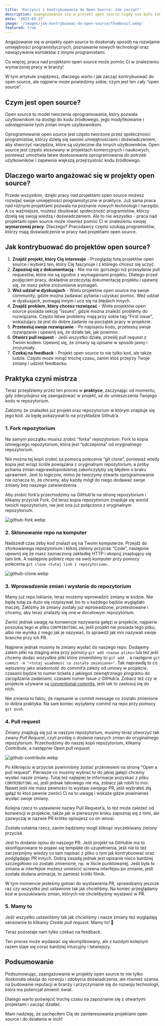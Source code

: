 ```yaml
---
title: 'Korzyści z kontrybuowania do Open Source: Jak zacząć?'
description: Zaangażowanie się w projekt open source nigdy nie było tak proste. Dlaczego warto i jak to zrobić?
date: '2023-03-27'
image: '/images/jak-kontrybuowac-do-open-source/thumbnail.webp'
featured: true
---
```


Angażowanie się w projekty open source to doskonały sposób na rozwijanie umiejętności programistycznych, poznawanie nowych technologii oraz nawiązywanie kontaktów z innymi programistami.

Co więcej, praca nad projektami open source może pomóc Ci w znalezieniu wymarzonej pracy w branży!

W tym artykule znajdziesz, dlaczego warto i jak zacząć kontrybuować do open source, ale najpierw może powiedzmy sobie, czym jest ten cały “open source”.

## Czym jest open source?

Open source to model tworzenia oprogramowania, który pozwala użytkownikom na dostęp do kodu źródłowego, jego modyfikowanie i udostępnianie tych zmian innym użytkownikom.

Oprogramowanie open source jest często tworzone przez społeczności programistów, którzy dzielą się swoimi umiejętnościami i doświadczeniem, aby stworzyć narzędzia, które są użyteczne dla innych użytkowników. Open source jest często stosowany w projektach komercyjnych i naukowych, ponieważ umożliwia łatwe dostosowanie oprogramowania do potrzeb użytkowników i zapewnia większą przejrzystość kodu źródłowego.

## Dlaczego warto angażować się w projekty open source?

Przede wszystkim, dzięki pracy nad projektami open source możesz rozwijać swoje umiejętności programistyczne w praktyce. Już sama praca nad różnymi projektami pozwala na poznanie nowych technologii i narzędzi. A co ważniejsze, możesz zbudować społeczność programistów, którzy dzielą się swoją wiedzą i doświadczeniem. Ale to nie wszystko - praca nad projektami open source może również pomóc Ci w znalezieniu swojej **wymarzonej pracy**. Dlaczego? Pracodawcy często szukają programistów, którzy mają doświadczenie w pracy nad projektami open source.

## Jak kontrybuować do projektów open source?

1. **Znajdź projekt, który Cię interesuje** - Przeglądaj listę projektów open source i wybierz ten, który Cię fascynuje i z którego chcesz się uczyć.
2. **Zapoznaj się z dokumentacją** - Nie ma nic gorszego niż przesyłanie pull requestów, które nie są zgodne z wymaganiami projektu. Dlatego przed podjęciem pracy, dokładnie przeczytaj dokumentację projektu i upewnij się, że masz pełne zrozumienie wymagań.
3. **Weź udział w dyskusjach** - Wielu projektów open source ma swoje community, gdzie można zadawać pytania i uzyskać pomoc. Weź udział w dyskusjach, pomagaj innym i ucz się na błędach innych.
4. **Znajdź problem, który chcesz rozwiązać** - Wiele projektów open source posiada sekcję "Issues", gdzie można znaleźć problemy do rozwiązania. Często łatwe problemy mają przy sobie tag “First issue”, wskazujący że jest do dobre zadanie na początek pracy w projekcie.
5. **Przetestuj swoje rozwiązanie** - Po napisaniu kodu, przetestuj swoje rozwiązanie i upewnij się, że działa tak, jak powinno.
6. **Otwórz pull request** - Jeśli wszystko działa, prześlij pull request z Twoim kodem. Upewnij się, że zmiany są opisane w sposób jasny i zrozumiały.
7. **Czekaj na feedback** - Projekt open source to nie tylko kod, ale także ludzie. Często może minąć trochę czasu, zanim ktoś przejrzy Twoje zmiany i udzieli feedbacku.

## Praktyka czyni mistrza

Teraz przejdziemy przez ten proces w **praktyce**, zaczynając od momentu, gdy zdecydujesz się zaangażować w projekt, aż do umieszczenia Twojego kodu w repozytorium.

Załóżmy że znalazłeś już projekt oraz repozytorium w którym znajduje się jego kod. Ja będę pokazywał to na przykładzie Github’a.

### 1. Fork repozytorium

Na samym początku musisz zrobić “forka” repozytorium. Fork to kopia istniejącego repozytorium, która jest “odczepiona” od oryginalnego repozytorium.

Nie można tej kopii zrobić za pomocą polecenia “git clone”, ponieważ wtedy kopia jest wciąż ściśle powiązana z oryginalnym repozytorium, a próby pchania zmian najprawdopodobniej zakończyłyby się błędem o braku uprawnień. Jest to logiczne, mimo że tworzymy otwarte oprogramowanie nie oznacza to, że chcemy, aby każdy mógł do niego dodawać swoje zmiany bez naszego zatwierdzenia.

Aby zrobić fork’a przechodzimy na GitHub’ie na stronę repozytorium i klikamy przycisk Fork. Od teraz kopia repozytorium znajduje się wsród twoich repozytorium, nie jest ona już połączona z oryginalnym repozytorium.

![github-fork.webp](/images/jak-kontrybuowac-do-open-source/github-fork.webp)

### 2. Sklonowanie repo na komputer

Nadszedł czas żeby kod znalazł się na Twoim komputerze. Przejdź do zforkowanego repozytorium i kliknij zielony przycisk “Code”, następnie upewnij się że masz zaznaczoną zakładkę HTTP i skopiuj znajdujący się tam link. A następnie pobierz repo na swój komputer przy pomocy polecenia `git clone <tutaj link z repozytorium>`.

![github-clone.webp](/images/jak-kontrybuowac-do-open-source/github-clone.webp)

### 3. Wprowadzenie zmian i wysłanie do repozytorium

Mamy już repo loklanie, teraz możemy wprowadzić zmiany w kodzie. Nie będę tutaj za dużo się rozpisywał, bo to u każdego będzie wyglądało inaczej. Załóżmy że zmiany zostały już wprowadzone, przetestowane i chcemy, aby teraz znalazły się one w docelowym repozytorium.

Zwróć jednak uwagę na konwencje nazywania gałęzi w projekcie, najpierw poszukaj tego w pliku `CONTRIBUTING.md`, jeśli projekt nie posiada tego pliku, albo nie wynika z niego jak je nazywać, to sprawdź jak inni nazywali swoje branche przy ich PR.

Najpierw jednak musimy te zmiany wysłać do naszego repo. Dodajemy zatem pliki na staging area przy pomocy `git add <nazwa pliku>` lub też jeśli chcemy dodać wszystkie pliki które zmieniliśmy to `git add .` a następne `git commit -m "<tutaj wiadomość co zostało zmienione>"`. Tak naprawdę to co wpiszemy jako wiadomość do commit’a zależy od umowy w projekcie, czasami będzie to numer ticketa z jakiegoś zewnętrznego programu do zarządzania zadaniami, czasami numer Issue z GitHub’a. Zobacz też czy w projekcie używane są [conventional commits](https://www.conventionalcommits.org/en/v1.0.0/), jeśli tak to zastosuj się do nich.

Nie zmienia to faktu, że napisanie w commit message co zostało zmienione to dobra praktyka. Na sam koniec wysyłamy commit na repo przy pomocy `git push`.

### 4. Pull request

Zmiany znajdują się już w naszym repozytorium, musimy teraz utworzyć tak zwany _Pull Request_, czyli prośbę o dodanie naszych zmian do oryginalnego repozytorium. Przechodzimy do naszej kopii repozytorium, klikamy _Contribute_, a następnie _Open pull request._

![github-contribute.webp](/images/jak-kontrybuowac-do-open-source/github-contribute.webp)

Po kliknięciu w przycisk powinniśmy zostać przeniesieni na stronę “Open a pull request”. Pierwsze co musimy wybrać to do jakiej gałęzi chcemy wysłać nasze zmiany. Tutaj też najlepiej te informacje pozyskać z pliku `CONTRIBUTING.md`, jeśli jednak takowego nie ma, zobacz jak robili to inni. Nawet jeśli nie masz pewności to wystaw swojego PR, jeśli wybrałeś złą gałąź to ktoś pewnie zwróci Ci na to uwagę i wskaże gdzie powinieneś wysłać swoje zmiany.

Kolejna rzecz to ustawienie nazwy Pull Request’a, to też może zależeć od konwencji w projekcie, także jak w pierwszym kroku zapoznaj się z nimi, ale zazwyczaj w nazwie PR krótko opisujesz co on wnosi.

Została ostatnia rzecz, zanim będziemy mogli kliknąć wyczekiwany zielony przycisk.

Jest to dodanie opisu do naszego PR. Jeśli projekt na GitHubie ma to skonfigurowane to pojawi się template do uzupełnienia, jeśli nie to też zaczerpnijmy wiedzy co tam napisać z pliku o tym jak kontrybuować oraz podglądając PR innych. Dobrą zasadą jednak jest opisanie nieco bardziej szczegółowo co zostało zmienione, np. w liście punktowanej. Jeśli była to zmiana w interfejsie możesz umieścić screena interfejsu po zmianie, jeśli została dodana animacja, to zamieść krótki filmik.

W tym momencie jesteśmy gotowi do wystawienia PR, sprawdzamy jeszcze raz czy wszystko jest ustawione tak jak chcieliśmy. Na koniec przeglądamy kod w poszukiwaniu zmian, których nie chcielibyśmy wystawić w PR.

### 5. Mamy to

Jeśli wszystko ustawiliśmy tak jak chcieliśmy i nasze zmiany też wyglądają sensownie to klikamy _Create pull request._ Mamy to! 🎉

Teraz pozostaje nam tylko czekać na feedback.

Ten proces może wydawać się skomplikowany, ale z każdym kolejnym razem staje się coraz bardziej intuicyjny i łatwiejszy.

## Podsumowanie

Podsumowując, zaangażowanie w projekty open source to nie tylko doskonała okazja do rozwoju i zdobycia doświadczenia, ale również szansa na budowanie reputacji w branży i przyczynianie się do rozwoju technologii, która ma potencjał zmienić świat.

Dlatego warto poświęcić trochę czasu na zapoznanie się z otwartymi projektami i zacząć działać.

Mam nadzieję, że zachęciłem Cię do zainteresowania projektami open source i do działania w nich!
